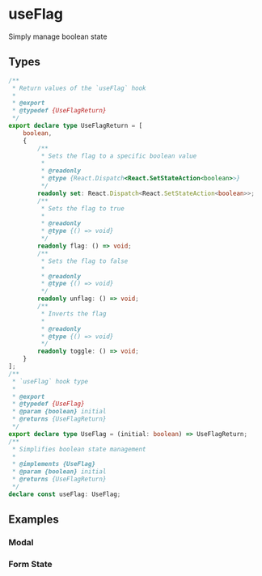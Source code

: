 
<Meta title="Example/UseArray" />

# useFlag

Simply manage boolean state

## Types

```ts
/**
 * Return values of the `useFlag` hook
 *
 * @export
 * @typedef {UseFlagReturn}
 */
export declare type UseFlagReturn = [
    boolean,
    {
        /**
         * Sets the flag to a specific boolean value
         *
         * @readonly
         * @type {React.Dispatch<React.SetStateAction<boolean>>}
         */
        readonly set: React.Dispatch<React.SetStateAction<boolean>>;
        /**
         * Sets the flag to true
         *
         * @readonly
         * @type {() => void}
         */
        readonly flag: () => void;
        /**
         * Sets the flag to false
         *
         * @readonly
         * @type {() => void}
         */
        readonly unflag: () => void;
        /**
         * Inverts the flag
         *
         * @readonly
         * @type {() => void}
         */
        readonly toggle: () => void;
    }
];
/**
 * `useFlag` hook type
 *
 * @export
 * @typedef {UseFlag}
 * @param {boolean} initial
 * @returns {UseFlagReturn}
 */
export declare type UseFlag = (initial: boolean) => UseFlagReturn;
/**
 * Simplifies boolean state management
 *
 * @implements {UseFlag}
 * @param {boolean} initial
 * @returns {UseFlagReturn}
 */
declare const useFlag: UseFlag;
```


## Examples

### Modal

<Canvas withSource="open">
  <Story id="example-useflag--modal-story" />
</Canvas>

### Form State

<Canvas withSource="open">
  <Story id="example-useflag--form-story" />
</Canvas>